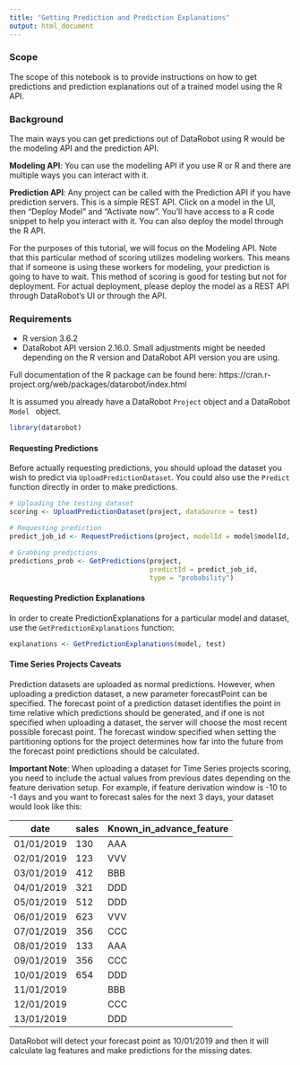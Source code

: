 ```yaml
---
title: "Getting Prediction and Prediction Explanations"
output: html_document
---
```

### Scope

The scope of this notebook is to provide instructions on how to get predictions and prediction explanations out of a trained model using the R API.

### Background

The main ways you can get predictions out of DataRobot using R would be the modeling API and the prediction API.

**Modeling API**: You can use the modelling API if you use R or R and there are multiple ways you can interact with it.

**Prediction API**: Any project can be called with the Prediction API if you have prediction servers. This is a simple REST API. Click on a model in the UI, then "Deploy Model" and "Activate now". You'll have access to a R code snippet to help you interact with it. You can also deploy the model through the R API.

For the purposes of this tutorial, we will focus on the Modeling API. Note that this particular method of scoring utilizes modeling workers. This means that if someone is using these workers for modeling, your prediction is going to have to wait. This method of scoring is good for testing but not for deployment. For actual deployment, please deploy the model as a REST API through DataRobot's UI or through the API.

### Requirements

- R version 3.6.2
-  DataRobot API version 2.16.0. 
Small adjustments might be needed depending on the R version and DataRobot API version you are using.

Full documentation of the R package can be found here: https://cran.r-project.org/web/packages/datarobot/index.html

It is assumed you already have a DataRobot <code>Project</code> object and a DataRobot <code>Model </code> object.

```r
library(datarobot)
```

#### Requesting Predictions

Before actually requesting predictions, you should upload the dataset you wish to predict via <code>UploadPredictionDataset</code>. You could also use the <code>Predict </code> function directly in order to make predictions.

```r
# Uploading the testing dataset
scoring <- UploadPredictionDataset(project, dataSource = test)

# Requesting prediction
predict_job_id <- RequestPredictions(project, modelId = model$modelId, datasetId = scoring$id)

# Grabbing predictions
predictions_prob <- GetPredictions(project, 
                                   predictId = predict_job_id, 
                                   type = "probability")
```

#### Requesting Prediction Explanations
In order to create PredictionExplanations for a particular model and dataset, use the <code>GetPredictionExplanations</code> function:

```r
explanations <- GetPredictionExplanations(model, test)
```

#### Time Series Projects Caveats
Prediction datasets are uploaded as normal predictions. However, when uploading a prediction dataset, a new parameter forecastPoint can be specified. The forecast point of a prediction dataset identifies the point in time relative which predictions should be generated, and if one is not specified when uploading a dataset, the server will choose the most recent possible forecast point. The forecast window specified when setting the partitioning options for the project determines how far into the future from the forecast point predictions should be calculated.

**Important Note**:
When uploading a dataset for Time Series projects scoring, you need to include the actual values from previous dates depending on the feature derivation setup. For example, if feature derivation window is -10 to -1 days and you want to forecast sales for the next 3 days, your dataset would look like this:

| date       | sales | Known_in_advance_feature |
|------------|-------|--------------------------|
| 01/01/2019 | 130   | AAA                      |
| 02/01/2019 | 123   | VVV                      |
| 03/01/2019 | 412   | BBB                      |
| 04/01/2019 | 321   | DDD                      |
| 05/01/2019 | 512   | DDD                      |
| 06/01/2019 | 623   | VVV                      |
| 07/01/2019 | 356   | CCC                      |
| 08/01/2019 | 133   | AAA                      |
| 09/01/2019 | 356   | CCC                      |
| 10/01/2019 | 654   | DDD                      |
| 11/01/2019 |       | BBB                      |
| 12/01/2019 |       | CCC                      |
| 13/01/2019 |       | DDD                      |

DataRobot will detect your forecast point as 10/01/2019 and then it will calculate lag features and make predictions for the missing dates.